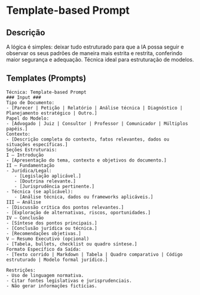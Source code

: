 
# Template-based Prompt

## Descrição

A lógica é simples: deixar tudo estruturado para que a IA possa seguir e observar os seus padrões de maneira mais estrita e restrita, conferindo maior segurança e adequação. Técnica ideal para estruturação de modelos.

## Templates (Prompts)

```
Técnica: Template-based Prompt
### Input ###
Tipo de Documento:
- [Parecer | Petição | Relatório | Análise técnica | Diagnóstico | Planejamento estratégico | Outro.]
Papel do Modelo:
- [Advogado | Juiz | Consultor | Professor | Comunicador | Múltiplos papéis.]
Contexto:
- [Descrição completa do contexto, fatos relevantes, dados ou situações específicas.]
Seções Estruturais:
I – Introdução
- [Apresentação do tema, contexto e objetivos do documento.]
II – Fundamentação
- Jurídica/Legal:
   - [Legislação aplicável.]
   - [Doutrina relevante.]
   - [Jurisprudência pertinente.]
- Técnica (se aplicável):
   - [Análise técnica, dados ou frameworks aplicáveis.]
III – Análise
- [Discussão crítica dos pontos relevantes.]
- [Exploração de alternativas, riscos, oportunidades.]
IV – Conclusão
- [Síntese dos pontos principais.]
- [Conclusão jurídica ou técnica.]
- [Recomendações objetivas.]
V – Resumo Executivo (opcional)
- [Tabela, bullets, checklist ou quadro síntese.]
Formato Específico da Saída:
- [Texto corrido | Markdown | Tabela | Quadro comparativo | Código estruturado | Modelo formal jurídico.]

Restrições:
- Uso de linguagem normativa.
- Citar fontes legislativas e jurisprudenciais.
- Não gerar informações fictícias.
```
